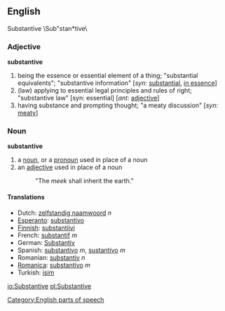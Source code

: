 ==English==
Substantive \Sub"stan*tive\

===Adjective=== 
'''substantive'''
# being the essence or essential element of a thing; "substantial equivalents"; "substantive information" [''syn:'' [[substantial]], [[in essence]]]
# (law) applying to essential legal principles and rules of right; "substantive law" [syn: essential] [''ant:'' [[adjective]]]
# having substance and prompting thought; "a meaty discussion" [''syn:'' [[meaty]]]

===Noun===
'''substantive'''
# a [[noun]], or a [[pronoun]] used in place of a noun
# an [[adjective]] used in place of a noun
#:  "The ''meek'' shall inherit the earth."

====Translations====
*Dutch: [[zelfstandig naamwoord]] ''n''
*[[Esperanto]]: [[substantivo]]
*[[Finnish]]: [[substantiivi]]
*French: [[substantif]] ''m''
*German: [[Substantiv]]
*Spanish: [[substantivo]] ''m'', [[sustantivo]] ''m''
*Romanian: [[substantiv]] ''n''
*[[Romanica]]: [[substantivo]] ''m''
*Turkish: [[isim]]

[[Category:English parts of speech]]

[[io:Substantive]]
[[pl:Substantive]]